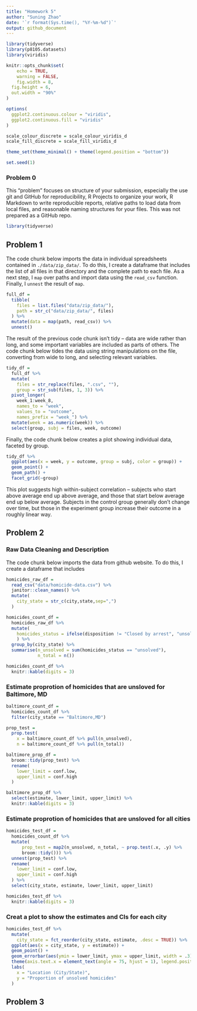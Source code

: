 ```yaml
---
title: "Homework 5"
author: "Suning Zhao"
date: '`r format(Sys.time(), "%Y-%m-%d")`'
output: github_document
---
```


```r
library(tidyverse)
library(p8105.datasets)
library(viridis)

knitr::opts_chunk$set(
	echo = TRUE,
	warning = FALSE,
	fig.width = 8, 
  fig.height = 6,
  out.width = "90%"
)

options(
  ggplot2.continuous.colour = "viridis",
  ggplot2.continuous.fill = "viridis"
)

scale_colour_discrete = scale_colour_viridis_d
scale_fill_discrete = scale_fill_viridis_d

theme_set(theme_minimal() + theme(legend.position = "bottom"))

set.seed(1)
```

### Problem 0

This "problem" focuses on structure of your submission, especially the use git and GitHub for reproducibility, R Projects to organize your work, R Markdown to write reproducible reports, relative paths to load data from local files, and reasonable naming structures for your files. This was not prepared as a GitHub repo.

```r
library(tidyverse)
```


## Problem 1

The code chunk below imports the data in individual spreadsheets contained in `./data/zip_data/`. To do this, I create a dataframe that includes the list of all files in that directory and the complete path to each file. As a next step, I `map` over paths and import data using the `read_csv` function. Finally, I `unnest` the result of `map`.

```r
full_df = 
  tibble(
    files = list.files("data/zip_data/"),
    path = str_c("data/zip_data/", files)
  ) %>% 
  mutate(data = map(path, read_csv)) %>% 
  unnest()
```

The result of the previous code chunk isn't tidy -- data are wide rather than long, and some important variables are included as parts of others. The code chunk below tides the data using string manipulations on the file, converting from wide to long, and selecting relevant variables. 

```r
tidy_df = 
  full_df %>% 
  mutate(
    files = str_replace(files, ".csv", ""),
    group = str_sub(files, 1, 3)) %>% 
  pivot_longer(
    week_1:week_8,
    names_to = "week",
    values_to = "outcome",
    names_prefix = "week_") %>% 
  mutate(week = as.numeric(week)) %>% 
  select(group, subj = files, week, outcome)
```

Finally, the code chunk below creates a plot showing individual data, faceted by group. 

```r
tidy_df %>% 
  ggplot(aes(x = week, y = outcome, group = subj, color = group)) + 
  geom_point() + 
  geom_path() + 
  facet_grid(~group)
```

This plot suggests high within-subject correlation -- subjects who start above average end up above average, and those that start below average end up below average. Subjects in the control group generally don't change over time, but those in the experiment group increase their outcome in a roughly linear way. 

## Problem 2

### Raw Data Cleaning and Description

The code chunk below imports the data from github website. To do this, I create a dataframe that includes 

```r
homicides_raw_df = 
  read_csv("data/homicide-data.csv") %>% 
  janitor::clean_names() %>% 
  mutate(
    city_state = str_c(city,state,sep=",")
  )

homicides_count_df = 
  homicides_raw_df %>% 
  mutate(
    homicides_status = ifelse(disposition != "Closed by arrest", "unsolved", "solved")
    ) %>% 
  group_by(city_state) %>% 
  summarise(n_unsolved = sum(homicides_status == "unsolved"),
            n_total = n())

homicides_count_df %>% 
  knitr::kable(digits = 3) 
```

### Estimate proprotion of homicides that are unsloved for Baltimore, MD

```r
baltimore_count_df = 
  homicides_count_df %>% 
  filter(city_state == "Baltimore,MD")

prop_test = 
  prop.test(
    x = baltimore_count_df %>% pull(n_unsolved), 
    n = baltimore_count_df %>% pull(n_total)) 

baltimore_prop_df = 
  broom::tidy(prop_test) %>% 
  rename(
    lower_limit = conf.low,
    upper_limit = conf.high
  )

baltimore_prop_df %>% 
  select(estimate, lower_limit, upper_limit) %>% 
  knitr::kable(digits = 3)
```

### Estimate proprotion of homicides that are unsloved for all cities

```r
homicides_test_df = 
  homicides_count_df %>%
  mutate(
      prop_test = map2(n_unsolved, n_total, ~ prop.test(.x, .y) %>%
      broom::tidy())) %>%
  unnest(prop_test) %>%
  rename(
    lower_limit = conf.low,
    upper_limit = conf.high
  ) %>% 
  select(city_state, estimate, lower_limit, upper_limit)

homicides_test_df %>% 
  knitr::kable(digits = 3)
```

### Creat a plot to show the estimates and CIs for each city

```r
homicides_test_df %>%
  mutate(
    city_state = fct_reorder(city_state, estimate, .desc = TRUE)) %>% 
  ggplot(aes(x = city_state, y = estimate)) +
  geom_point() +
  geom_errorbar(aes(ymin = lower_limit, ymax = upper_limit, width = .3)) +
  theme(axis.text.x = element_text(angle = 75, hjust = 1), legend.position = "none") +
  labs(
    x = "Location (City/State)",
    y = "Proportion of unsolved homicides"
  )
```



## Problem 3


